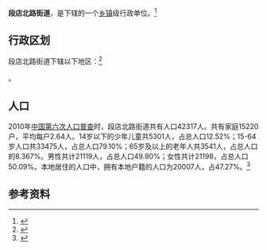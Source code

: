 {{中国乡级行政区|37/01/04/009/000}}

'''段店北路街道'''，是{{PRC admin/fullname|37/01/04/009/000|3}}下辖的一个[[乡镇|乡镇]]级行政单位。<ref>{{PRC admin/ref sgc|{{PRC admin/parent|37/01/04/009/000}}}}</ref>

== 行政区划 ==

段店北路街道下辖以下地区：<ref>{{PRC admin/ref sgc|37/01/04/009/000}}</ref>

{{PRC admin/children|37/01/04/009/000}}。
== 人口 ==

2010年[[中国第六次人口普查|中国第六次人口普查]]时，段店北路街道共有人口42317人。共有家庭15220户，平均每户2.64人。14岁以下的少年儿童共5301人，占总人口12.52%；15-64岁人口共33475人，占总人口79.10%；65岁及以上的老年人共3541人，占总人口的8.367%。男性共计21119人，占总人口49.90%；女性共计21198，占总人口50.09%。本地居住的人口中，拥有本地户籍的人口为20007人，占47.27%。<ref name="人口普查2010">{{cite web| url =http://www.yearbookchina.com/navipage-n2013030152000017.html| title =《中国2010年人口普查分乡、镇、街道资料》| author =中国国务院人口普查办公室、中国国家统计局人口就业统计司等| year =2010| website =统计年鉴分享平台| page =表15 山东省乡、镇、街道人口| format =收费| access-date =2018-07-19| archive-url =https://web.archive.org/web/20180719084356/http://www.yearbookchina.com/navipage-n2013030152000017.html| archive-date =2018-07-19| dead-url =yes}}</ref>

== 参考资料 ==

{{reflist}}

{{行政区划小作品}}
{{PRC admin/navcat|37/01/04/009/000}}
